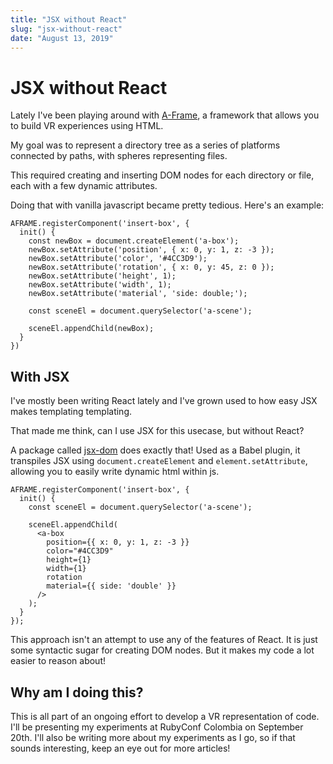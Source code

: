 ```yaml
---
title: "JSX without React"
slug: "jsx-without-react"
date: "August 13, 2019"
---
```


# JSX without React

Lately I've been playing around with [A-Frame](https://aframe.io), a framework
that allows you to build VR experiences using HTML.

My goal was to represent a directory tree as a series of platforms connected by
paths, with spheres representing files.

This required creating and inserting DOM nodes for each directory or file, each
with a few dynamic attributes.

Doing that with vanilla javascript became pretty tedious. Here's an example:

```
AFRAME.registerComponent('insert-box', {
  init() {
    const newBox = document.createElement('a-box');
    newBox.setAttribute('position', { x: 0, y: 1, z: -3 });
    newBox.setAttribute('color', '#4CC3D9');
    newBox.setAttribute('rotation', { x: 0, y: 45, z: 0 });
    newBox.setAttribute('height', 1);
    newBox.setAttribute('width', 1);
    newBox.setAttribute('material', 'side: double;');

    const sceneEl = document.querySelector('a-scene');

    sceneEl.appendChild(newBox);
  }
})
```

## With JSX

I've mostly been
writing React lately and I've grown used to how easy JSX makes templating
templating.

That made me think, can I use JSX for this usecase, but without React?

A package called [jsx-dom](https://github.com/proteria/jsx-dom) does exactly
that! Used as a Babel plugin, it transpiles JSX using `document.createElement`
and `element.setAttribute`, allowing you to easily write dynamic html within js.

```
AFRAME.registerComponent('insert-box', {
  init() {
    const sceneEl = document.querySelector('a-scene');

    sceneEl.appendChild(
      <a-box
        position={{ x: 0, y: 1, z: -3 }}
        color="#4CC3D9"
        height={1}
        width={1}
        rotation
        material={{ side: 'double' }}
      />
    );
  }
});
```

This approach isn't an attempt to use any of the features of React. It is just
some syntactic sugar for creating DOM nodes. But it makes my code a lot easier
to reason about!

## Why am I doing this?

This is all part of an ongoing effort to develop a VR representation of code.
I'll be presenting my experiments at RubyConf Colombia on September 20th. I'll
also be writing more about my experiments as I go, so if that sounds
interesting, keep an eye out for more articles!
